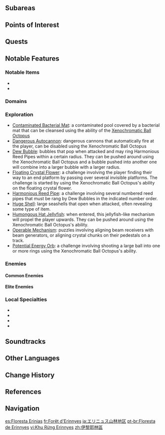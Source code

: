 {{About|the [[area]]|other uses|Erinnyes (Disambiguation)}}
{{Location Infobox
|image        = <gallery>
Erinnyes Forest.png|In-Game
Erinnyes Forest Map.png|Map
</gallery>
|type         = Area
|region       = Fontaine
}}
{{Location Intro}}

==Subareas==
{{Locations by Category Table|type=Subareas}}

==Points of Interest==
{{Locations by Category Table|type=Points of Interest}}

==Quests==
{{Quests by Category List|heo=1}}

==Notable Features==
===Notable Items===
* {{Item|Foggy Forest Branch}}
* {{Item|Drained Conch Cup}}

===Domains===
{{Domains by Category Gallery}}

===Exploration===
* [[Contaminated Bacterial Mat]]: a contaminated pool covered by a bacterial mat that can be cleansed using the ability of the [[Xenochromatic Ball Octopus]]
* [[Dangerous Autocannon]]: dangerous cannons that automatically fire at the player, can be disabled using the Xenochromatic Ball Octopus
* [[Dew Bubble]]: bubbles that pop when attacked and may ring Harmonious Reed Pipes within a certain radius. They can be pushed around using the Xenochromatic Ball Octopus and a bubble pushed into another one will combine into a larger bubble with a larger radius.
* [[Floating Crystal Flower]]: a challenge involving the player finding their way to an end platform by passing over several invisible platforms. The challenge is started by using the Xenochromatic Ball Octopus's ability on the floating crystal flower.
* [[Harmonious Reed Pipe]]: a challenge involving several numbered reed pipes that must be rang by Dew Bubbles in the indicated number order.
* [[Huge Shell]]: large seashells that open when attacked, often revealing some type of item.
* [[Humongous Hat Jellyfish]]: when entered, this jellyfish-like mechanism will propel the player upwards. They can be pushed around using the Xenochromatic Ball Octopus's ability.
* [[Operable Mechanism]]: puzzles involving aligning beam receivers with beam generators, or aligning crystal chunks on their pedestals on a track.
* [[Potential Energy Orb]]: a challenge involving shooting a large ball into one or more rings using the Xenochromatic Ball Octopus's ability.

===Enemies===
====Common Enemies====
{{Column|2|
* {{Enemy|Clockwork Meka}}
* {{Enemy|Hilichurl}}
* {{Enemy|Hilichurl Fighter}}
* {{Enemy|Hilichurl Shooter}}
* {{Enemy|Hilichurl Berserker}}
* {{Enemy|Pyro Hilichurl Shooter}}
* {{Enemy|Cryo Hilichurl Shooter}}
* {{Enemy|Hydro Samachurl}}
* {{Enemy|Anemo Slime}}
* {{Enemy|Large Anemo Slime}}
* {{Enemy|Large Dendro Slime}}
* {{Enemy|Pyro Whopperflower}}
* {{Enemy|Treasure Hoarders}}}}

====Elite Enemies====
{{Column|2|
* {{Enemy|Stonehide Lawachurl}}
* {{Enemy|Hydro Hilichurl Rogue}}
* {{Enemy|Blazing Axe Mitachurl}}
* {{Enemy|Hydro Abyss Mage}}}}

===Local Specialties===
*{{Item|Lakelight Lily}}
*{{Item|Lumidouce Bell}}
*{{Item|Rainbow Rose}}
*{{Item|Romaritime Flower}}

==Soundtracks==
{{Soundtracks by Category Table|type=location}}
<!--
==Trivia==
===Etymology===

==Gallery==
<gallery>

</gallery>

==Video Guides==
{{EVT
|video   = 
|caption = 
}}
-->
==Other Languages==
{{Other Languages
|en        = Erinnyes Forest
|zhs       = 伊黎耶林区
|zhs_rm    = Yīlíyē Lín Qū
|zht       = 伊黎耶林區
|zht_rm    = Yīlíyé Lín Qū
|zh_tl     = Erinnyes Forest Area
|ja        = エリニュス山林地区
|ja_rm     = Erinyusu Sanrin Chiku<ref>YouTube: [https://youtu.be/e0mDLJjCfII Ver.4.2{{ja|「罪人の円舞曲」予告番組}}]</ref>
|revise    = update JA furigana and ref
|ja_tl     = 
|ko        = 에리니에스 숲 구역
|ko_tl     = Erinnyes Forest Area
|es        = Floresta Erinias
|es_tl     = Erinias Forest
|fr        = Forêt d'Erinnyes
|fr_tl     = Erinnyes Forest
|ru        = Лес Эриний
|ru_tl     = Erinnyes Forest
|th        = Erinnyes Forest
|vi        = Khu Rừng Erinnyes
|vi_tl     = 
|de        = Wald von Erinnyes
|de_tl     = Forest of Erinnyes
|id        = Erinnyes Forest
|pt        = Floresta de Erinnyes
|pt_tl     = 
|tr        = Erinnyes Ormanı
|tr_tl     = Erinnyes Forest
|it        = Foresta di Érinnyes
|it_tl     = Erinnyes Forest
}}

==Change History==
{{Change History|4.2}}

==References==
{{Reflist}}

==Navigation==
{{Area Navbox|Fontaine}}

[[es:Floresta Erinias]]
[[fr:Forêt d'Erinnyes]]
[[ja:エリニュス山林地区]]
[[pt-br:Floresta de Erinnyes]]
[[vi:Khu Rừng Erinnyes]]
[[zh:伊黎耶林區]]